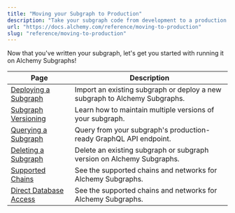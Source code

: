 ```yaml
---
title: "Moving your Subgraph to Production"
description: "Take your subgraph code from development to a production GraphQL API with Alchemy Subgraphs."
url: "https://docs.alchemy.com/reference/moving-to-production"
slug: "reference/moving-to-production"
---
```


Now that you've written your subgraph, let's get you started with running it on Alchemy Subgraphs!

| Page                                                        | Description                                                                |
| ----------------------------------------------------------- | -------------------------------------------------------------------------- |
| [Deploying a Subgraph](/reference/deploying-a-subgraph)     | Import an existing subgraph or deploy a new subgraph to Alchemy Subgraphs. |
| [Subgraph Versioning](/reference/subgraph-versioning)       | Learn how to maintain multiple versions of your subgraph.                  |
| [Querying a Subgraph](/reference/querying-a-subgraph)       | Query from your subgraph's production-ready GraphQL API endpoint.          |
| [Deleting a Subgraph](/reference/deleting-a-subgraph)       | Delete an existing subgraph or subgraph version on Alchemy Subgraphs.      |
| [Supported Chains](/reference/supported-subgraph-chains)    | See the supported chains and networks for Alchemy Subgraphs.               |
| [Direct Database Access](/reference/direct-database-access) | See the supported chains and networks for Alchemy Subgraphs.               |
